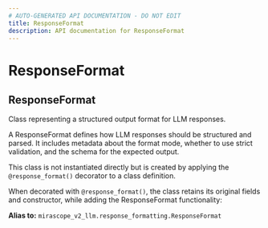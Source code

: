 ```yaml
---
# AUTO-GENERATED API DOCUMENTATION - DO NOT EDIT
title: ResponseFormat
description: API documentation for ResponseFormat
---
```


# ResponseFormat

## <ApiType type="Alias" path="ResponseFormat" symbolName="ResponseFormat" /> ResponseFormat

Class representing a structured output format for LLM responses.

A ResponseFormat defines how LLM responses should be structured and parsed.
It includes metadata about the format mode, whether to use strict validation,
and the schema for the expected output.

This class is not instantiated directly but is created by applying the
`@response_format()` decorator to a class definition.

When decorated with `@response_format()`, the class retains its original
fields and constructor, while adding the ResponseFormat functionality:


**Alias to:** `mirascope_v2_llm.response_formatting.ResponseFormat`
